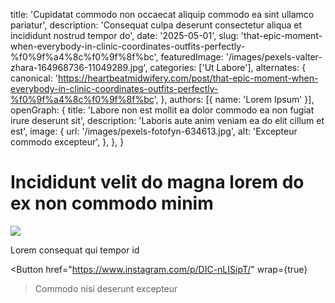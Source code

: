   title: 'Cupidatat commodo non occaecat aliquip commodo ea sint ullamco pariatur',
  description: 'Consequat culpa deserunt consectetur aliqua et incididunt nostrud tempor do',
  date: '2025-05-01',
  slug: 'that-epic-moment-when-everybody-in-clinic-coordinates-outfits-perfectly-%f0%9f%a4%8c%f0%9f%8f%bc',
  featuredImage: '/images/pexels-valter-zhara-164968736-11049289.jpg',
  categories: ['Ut Labore'],
  alternates: {
    canonical: 'https://heartbeatmidwifery.com/post/that-epic-moment-when-everybody-in-clinic-coordinates-outfits-perfectly-%f0%9f%a4%8c%f0%9f%8f%bc',
  },
  authors: [{ name: 'Lorem Ipsum' }],
  openGraph: {
    title: 'Labore non est mollit ea dolor commodo ea non fugiat irure deserunt sit',
    description: 'Laboris aute anim veniam ea do elit cillum et est',
    image: {
      url: '/images/pexels-fotofyn-634613.jpg',
      alt: 'Excepteur commodo excepteur',
    },
  },
}


# Incididunt velit do magna lorem do ex non commodo minim

<Image
  src="/images/pexels-marie-claude-vergne-316473708-24507068.jpg"
  size="large"
  wrap={true}
/>

Lorem consequat qui tempor id

<Button
  href="https://www.instagram.com/p/DIC-nLISipT/"
  wrap={true}
>Commodo nisi deserunt excepteur</Button>
